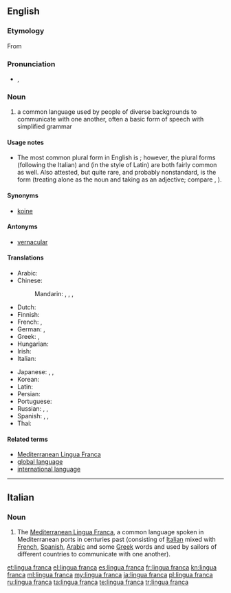 ==English==
{{wikipedia}}

===Etymology===
From {{etyl|it|en}} {{term|lingua franca||Frankish language|lang=it}}

===Pronunciation===
* {{a|UK}} {{IPA|/ˈlɪŋ.ɡwə fɹæŋ.kə/}}, {{X-SAMPA|/"lIN.gw@ fr{N.k@/}}

===Noun===
{{en-noun|head=[[lingua]] [[franca]]}}

# a common language used by people of diverse backgrounds to communicate with one another, often a basic form of speech with simplified grammar

====Usage notes====
* The most common plural form in English is {{term|lingua francas|lang=en}}; however, the plural forms {{term|lingue franche|lang=en}} (following the Italian) and {{term|linguae francae|lang=en}} (in the style of Latin) are both fairly common as well. Also attested, but quite rare, and probably nonstandard, is the form {{term|linguas franca|lang=en}} (treating {{term||lingua|lang=en}} alone as the noun and taking {{term||franca|lang=en}} as an adjective; compare {{term|attorney general|attorneys general|lang=en}}, {{term|forest primeval|forests primeval}}).

====Synonyms====
* {{sense|common language}} [[koine]]

====Antonyms====
* {{sense|common language}} [[vernacular]]

====Translations====
{{trans-top|common language}}
* Arabic: {{t-|ar|لغة تواصل مشترك|f|tr=lúġat tawāṣul muštarak}}
* Chinese:
*: Mandarin: {{t|cmn|通用語|sc=Hani}}, {{t|cmn|通用语|tr=tōngyòngyǔ|sc=Hani}}, {{t|cmn|交際語|sc=Hani}}, {{t|cmn|交际语|tr=jiāojìyǔ|sc=Hani}}
* Dutch: {{t-|nl|lingua franca}}
* Finnish: {{t-|fi|lingua franca}}
* French: {{t+|fr|lingua franca|f}}, {{t+|fr|langue véhiculaire|f}}
* German: {{t+|de|Lingua Franca|f}}, {{t+|de|Verkehrssprache|f}}
* Greek: {{t-|el|κοινή διάλεκτος}}, {{t-|el|κοινή γλώσσα}}
* Hungarian: {{t-|hu|közvetítőnyelv}}
* Irish: {{t-|ga|francbhéarla|m}}
* Italian: {{t-|it|lingua franca|f}}
{{trans-mid}}
* Japanese: {{t-|ja|リングワ・フランカ|tr=ringuwa-furanka}}, {{t-|ja|リンガフランカ|tr=ringafuranka}}, {{t-|ja|共通語|tr=きょうつうご, kyōtsūgo}}
* Korean: {{t-|ko|링구아 프랑카|tr=ringgua peurangka|sc=Kore}}
* Latin: {{t-|la|lingua franca|f}}
* Persian: {{t-|fa|زبان میانجی|tr=zabân-e miyânji|sc=fa-Arab}}
* Portuguese: {{t-|pt|lingua franca|f}}
* Russian: {{t-|ru|лингва-франка|f|tr=língva-fránka}} {{qualifier|indeclinable}}, {{t-|ru|общий язык|m|tr=óbščij jazýk}}, {{t-|ru|язык общения|m|alt=язык (межнационального) общения|tr=jazýk (mežnacionál'novo) obščénija}}
* Spanish: {{t-|es|lengua vehicular|f}}, {{t-|es|lengua franca|f}}, {{t+|es|lingua franca|f}}
* Thai: {{t-|th|ภาษากลาง|tr=paasăa glaang}}
{{trans-bottom}}

====Related terms====
* [[Mediterranean Lingua Franca]]
* [[global language]]
* [[international language]]

----

==Italian==

===Noun===
{{wikipedia|lang=it}}
{{head|it|noun|g=f|invariable}}

# The [[:w:Mediterranean Lingua Franca|Mediterranean Lingua Franca]], a common language spoken in Mediterranean ports in centuries past (consisting of [[Italian]] mixed with [[French]], [[Spanish]], [[Arabic]] and some [[Greek]] words and used by sailors of different countries to communicate with one another).

[[et:lingua franca]]
[[el:lingua franca]]
[[es:lingua franca]]
[[fr:lingua franca]]
[[kn:lingua franca]]
[[ml:lingua franca]]
[[my:lingua franca]]
[[ja:lingua franca]]
[[pl:lingua franca]]
[[ru:lingua franca]]
[[ta:lingua franca]]
[[te:lingua franca]]
[[tr:lingua franca]]